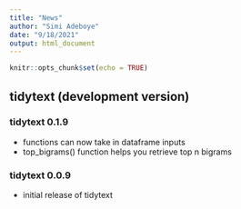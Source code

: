 ```yaml
---
title: "News"
author: "Simi Adeboye"
date: "9/18/2021"
output: html_document
---
```


```r
knitr::opts_chunk$set(echo = TRUE)
```

## tidytext (development version)

### tidytext 0.1.9
- functions can now take in dataframe inputs
- top_bigrams() function helps you retrieve top n bigrams


### tidytext 0.0.9
- initial release of tidytext